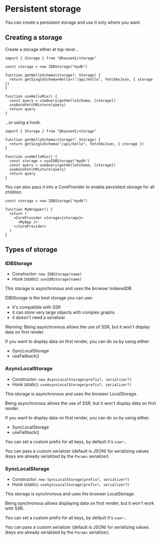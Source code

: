 # Persistent storage

You can create a persistent storage and use it only where you want.

## Creating a storage

Create a storage either at top-level...

```tsx
import { Storage } from "@hazae41/storage"

const storage = new IDBStorage("mydb")

function getHelloSchema(storage?: Storage) {
  return getSingleSchema<Hello>("/api/hello", fetchAsJson, { storage })
}

function useHelloMix() {
  const query = useQuery(getHelloSchema, [storage])
  useAutoFetchMixture(query)
  return query
}
```

...or using a hook.

```tsx
import { Storage } from "@hazae41/storage"

function getHelloSchema(storage?: Storage) {
  return getSingleSchema("/api/hello", fetchAsJson, { storage })
}

function useHelloMix() {
  const storage = useIDBStorage("mydb")
  const query = useQuery(getHelloSchema, [storage])
  useAutoFetchMixture(query)
  return query
}
```

You can also pass it into a CoreProvider to enable persistent storage for all children.

```tsx
const storage = new IDBStorage("mydb")

function MyWrapper() {
  return (
    <CoreProvider storage={storage}>
      <MyApp />
    </CoreProvider>
  )
}
```

## Types of storage

### IDBStorage

- Constructor: `new IDBStorage(name)`
- Hook (static): `useIDBStorage(name)`

This storage is asynchronous and uses the browser IndexedDB.

IDBStorage is the best storage you can use:
- it's compatible with SSR
- it can store very large objects with complex graphs
- it doesn't need a serializer

Warning: Being asynchronous allows the use of SSR, but it won't display data on first render.

If you want to display data on first render, you can do so by using either:
- SyncLocalStorage
- useFallback()

### AsyncLocalStorage

- Constructor: `new AsyncLocalStorage(prefix?, serializer?)`
- Hook (static): `useAsyncLocalStorage(prefix?, serializer?)`

This storage is asynchronous and uses the browser LocalStorage.

Being asynchronous allows the use of SSR, but it won't display data on first render.

If you want to display data on first render, you can do so by using either:
- SyncLocalStorage
- useFallback()

You can set a custom prefix for all keys, by default it's `xswr:`.

You can pass a custom serializer (default is JSON) for serializing values (keys are already serialized by the `Params` serializer).

### SyncLocalStorage

- Constructor: `new SyncLocalStorage(prefix?, serializer?)`
- Hook (static): `useSyncLocalStorage(prefix?, serializer?)`

This storage is synchronous and uses the browser LocalStorage.

Being synchronous allows displaying data on first render, but it won't work with SSR.

You can set a custom prefix for all keys, by default it's `xswr:`.

You can pass a custom serializer (default is JSON) for serializing values (keys are already serialized by the `Params` serializer).